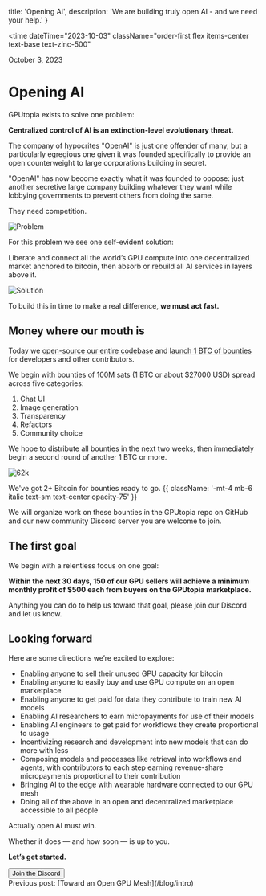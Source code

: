 
  title: 'Opening AI',
  description: 'We are building truly open AI - and we need your help.'
}

<time
  dateTime="2023-10-03"
  className="order-first flex items-center text-base text-zinc-500"
>
  <span className="h-4 w-0.5 rounded-full bg-zinc-500"></span>
  <span className="ml-3">October 3, 2023</span>
</time>

<H1 className="mt-4 mb-8">Opening AI</H1>

GPUtopia exists to solve one problem:

**Centralized control of AI is an extinction-level evolutionary threat.**

The company of hypocrites "OpenAI" is just one offender of <ExternalLink href="https://twitter.com/JosephJacks_/status/1698139860383780924">many</ExternalLink>, but a particularly egregious one given it was founded specifically to provide an open counterweight to large corporations building in secret.

"OpenAI" has now become exactly what it was founded to oppose: just another secretive large company building whatever they want while lobbying governments to prevent others from doing the same.

They need competition.

![Problem](/images/problem.png)

For this problem we see one self-evident solution:

Liberate and connect all the world’s GPU compute into one decentralized market anchored to bitcoin, then absorb or rebuild all AI services in layers above it.

![Solution](/images/solution.png)

To build this in time to make a real difference, **we must act fast.**

## Money where our mouth is

Today we [open-source our entire codebase](/docs/opensource) and [launch 1 BTC of bounties](/docs/bounties) for developers and other contributors.

We begin with bounties of 100M sats (1 BTC or about $27000 USD) spread across five categories:

1. Chat UI
2. Image generation
3. Transparency
4. Refactors
5. Community choice

We hope to distribute all bounties in the next two weeks, then immediately begin a second round of another 1 BTC or more.

![62k](/images/62k.png)

We've got 2+ Bitcoin for bounties ready to go. {{ className: '-mt-4 mb-6 italic text-sm text-center opacity-75' }}

We will organize work on these bounties in the <ExternalLink href="https://github.com/ArcadeLabsInc/gputopia">GPUtopia repo on GitHub</ExternalLink> and our new <ExternalLink href="https://discord.gg/snxJSJDk">community Discord server</ExternalLink> you are welcome to join.

## The first goal

We begin with a relentless focus on one goal:

**Within the next 30 days, 150 of our GPU sellers will achieve a minimum monthly profit of $500 each from buyers on the GPUtopia marketplace.**

Anything you can do to help us toward that goal, please <ExternalLink href="https://discord.gg/snxJSJDk">join our Discord</ExternalLink> and let us know.

## Looking forward

Here are some directions we’re excited to explore:

- Enabling anyone to sell their unused GPU capacity for bitcoin
- Enabling anyone to easily buy and use GPU compute on an open marketplace
- Enabling anyone to get paid for data they contribute to train new AI models
- Enabling AI researchers to earn micropayments for use of their models
- Enabling AI engineers to get paid for workflows they create proportional to usage
- Incentivizing research and development into new models that can do more with less
- Composing models and processes like retrieval into workflows and agents, with contributors to each step earning revenue-share micropayments proportional to their contribution
- Bringing AI to the edge with wearable hardware connected to our GPU mesh
- Doing all of the above in an open and decentralized marketplace accessible to all people

<ExternalLink href="https://hivemind.vc/ai/">Actually open AI</ExternalLink> must
win.

Whether it does &mdash; and how soon &mdash; is up to you.

**Let’s get started.**

<div className="mt-8 w-full">
  <a href="https://discord.gg/snxJSJDk" className="block w-full">
    <Button size="lg" variant="outline" arrow="right">
      <span className="text-white">Join the Discord</span>
    </Button>
  </a>
</div>

<div className="mt-12 text-xs opacity-75 italic">
  Previous post: [Toward an Open GPU Mesh](/blog/intro)
</div>
